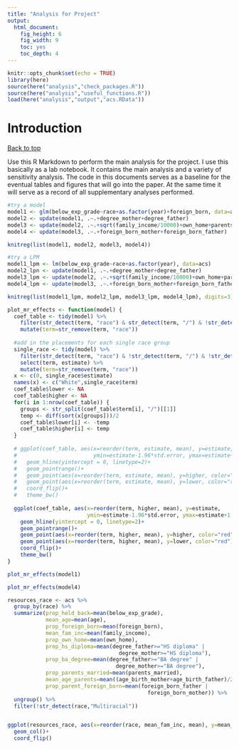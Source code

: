 ```yaml
---
title: "Analysis for Project"
output: 
  html_document: 
    fig_height: 6
    fig_width: 9
    toc: yes
    toc_depth: 4
---
```


```r
knitr::opts_chunk$set(echo = TRUE)
library(here)
source(here("analysis","check_packages.R"))
source(here("analysis","useful_functions.R"))
load(here("analysis","output","acs.RData"))
```

# Introduction
<a href="#top">Back to top</a>

Use this R Markdown to perform the main analysis for the project. I use this basically as a lab notebook. It contains the main analysis and a variety of sensitivity analysis. The code in this documents serves as a baseline for the eventual tables and figures that will go into the paper. At the same time it will serve as a record of all supplementary analyses performed. 


```r
#try a model
model1 <- glm(below_exp_grade~race+as.factor(year)+foreign_born, data=acs, family=binomial)
model2 <- update(model1, .~.+degree_mother+degree_father)
model3 <- update(model2, .~.+sqrt(family_income/10000)+own_home+parents_married)
model4 <- update(model3, .~.+foreign_born_mother+foreign_born_father)

knitreg(list(model1, model2, model3, model4))
```

```r
#try a LPM
model1_lpm <- lm(below_exp_grade~race+as.factor(year), data=acs)
model2_lpn <- update(model1, .~.+degree_mother+degree_father)
model3_lpm <- update(model2, .~.+sqrt(family_income/10000)+own_home+parents_married)
model4_lpm <- update(model3, .~.+foreign_born_mother+foreign_born_father)

knitreg(list(model1_lpm, model2_lpm, model3_lpm, model4_lpm), digits=3)
```

```r
plot_mr_effects <- function(model) {
  coef_table <- tidy(model) %>%
    filter(str_detect(term, "race") & str_detect(term, "/") & !str_detect(term, "Multiracial")) %>%
    mutate(term=str_remove(term, "race"))
  
  #add in the placements for each single race group
  single_race <- tidy(model) %>%
    filter(str_detect(term, "race") & !str_detect(term, "/") & !str_detect(term, "Multiracial")) %>%
    select(term, estimate) %>%
    mutate(term=str_remove(term, "race"))
  x <- c(0, single_race$estimate)
  names(x) <- c("White",single_race$term)
  coef_table$lower <- NA
  coef_table$higher <- NA
  for(i in 1:nrow(coef_table)) {
    groups <- str_split(coef_table$term[i], "/")[[1]]
    temp <- diff(sort(x[groups]))/2
    coef_table$lower[i] <- -temp
    coef_table$higher[i] <- temp
  }
  
  # ggplot(coef_table, aes(x=reorder(term, estimate, mean), y=estimate, 
  #                        ymin=estimate-1.96*std.error, ymax=estimate+1.96*std.error))+
  #   geom_hline(yintercept = 0, linetype=2)+
  #   geom_pointrange()+
  #   geom_point(aes(x=reorder(term, estimate, mean), y=higher, color="red"))+
  #   geom_point(aes(x=reorder(term, estimate, mean), y=lower, color="red"))+
  #   coord_flip()+
  #   theme_bw()
  
  ggplot(coef_table, aes(x=reorder(term, higher, mean), y=estimate, 
                         ymin=estimate-1.96*std.error, ymax=estimate+1.96*std.error))+
    geom_hline(yintercept = 0, linetype=2)+
    geom_pointrange()+
    geom_point(aes(x=reorder(term, higher, mean), y=higher, color="red"))+
    geom_point(aes(x=reorder(term, higher, mean), y=lower, color="red"))+
    coord_flip()+
    theme_bw()
}
```


```r
plot_mr_effects(model1)
```

```r
plot_mr_effects(model4)
```

```r
resources_race <- acs %>% 
  group_by(race) %>%
  summarize(prop_held_back=mean(below_exp_grade),
            mean_age=mean(age),
            prop_foreign_born=mean(foreign_born),
            mean_fam_inc=mean(family_income),
            prop_own_home=mean(own_home),
            prop_hs_diploma=mean(degree_father>="HS diploma" | 
                                   degree_mother>="HS diploma"),
            prop_ba_degree=mean(degree_father>="BA degree" | 
                                  degree_mother>="BA degree"),
            prop_parents_married=mean(parents_married),
            mean_age_parents=mean((age_birth_mother+age_birth_father)/2),
            prop_parent_foreign_born=mean(foreign_born_father | 
                                            foreign_born_mother)) %>%
  ungroup() %>%
  filter(!str_detect(race,"Multiracial"))


ggplot(resources_race, aes(x=reorder(race, mean_fam_inc, mean), y=mean_fam_inc))+
  geom_col()+
  coord_flip()
```